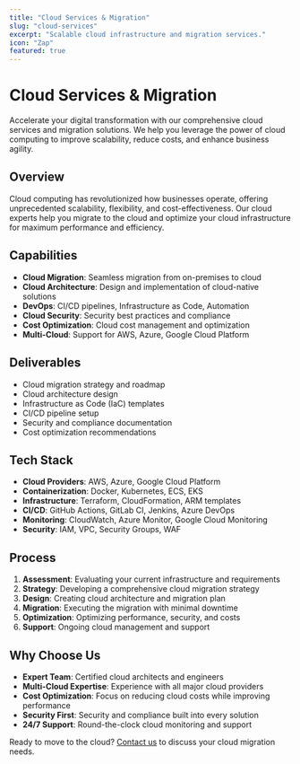 ```yaml
---
title: "Cloud Services & Migration"
slug: "cloud-services"
excerpt: "Scalable cloud infrastructure and migration services."
icon: "Zap"
featured: true
---
```


# Cloud Services & Migration

Accelerate your digital transformation with our comprehensive cloud services and migration solutions. We help you leverage the power of cloud computing to improve scalability, reduce costs, and enhance business agility.

## Overview

Cloud computing has revolutionized how businesses operate, offering unprecedented scalability, flexibility, and cost-effectiveness. Our cloud experts help you migrate to the cloud and optimize your cloud infrastructure for maximum performance and efficiency.

## Capabilities

- **Cloud Migration**: Seamless migration from on-premises to cloud
- **Cloud Architecture**: Design and implementation of cloud-native solutions
- **DevOps**: CI/CD pipelines, Infrastructure as Code, Automation
- **Cloud Security**: Security best practices and compliance
- **Cost Optimization**: Cloud cost management and optimization
- **Multi-Cloud**: Support for AWS, Azure, Google Cloud Platform

## Deliverables

- Cloud migration strategy and roadmap
- Cloud architecture design
- Infrastructure as Code (IaC) templates
- CI/CD pipeline setup
- Security and compliance documentation
- Cost optimization recommendations

## Tech Stack

- **Cloud Providers**: AWS, Azure, Google Cloud Platform
- **Containerization**: Docker, Kubernetes, ECS, EKS
- **Infrastructure**: Terraform, CloudFormation, ARM templates
- **CI/CD**: GitHub Actions, GitLab CI, Jenkins, Azure DevOps
- **Monitoring**: CloudWatch, Azure Monitor, Google Cloud Monitoring
- **Security**: IAM, VPC, Security Groups, WAF

## Process

1. **Assessment**: Evaluating your current infrastructure and requirements
2. **Strategy**: Developing a comprehensive cloud migration strategy
3. **Design**: Creating cloud architecture and migration plan
4. **Migration**: Executing the migration with minimal downtime
5. **Optimization**: Optimizing performance, security, and costs
6. **Support**: Ongoing cloud management and support

## Why Choose Us

- **Expert Team**: Certified cloud architects and engineers
- **Multi-Cloud Expertise**: Experience with all major cloud providers
- **Cost Optimization**: Focus on reducing cloud costs while improving performance
- **Security First**: Security and compliance built into every solution
- **24/7 Support**: Round-the-clock cloud monitoring and support

Ready to move to the cloud? [Contact us](/contact) to discuss your cloud migration needs.



